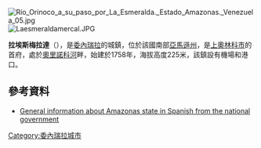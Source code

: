 [[Image:Río_Orinoco_a_su_paso_por_La_Esmeralda._Estado_Amazonas._Venezuela_05.jpg|thumb]]
[[Image:Laesmeraldamercal.JPG|thumb]]

{{Coord|3|10|26|N|65|32|48|W|display=title}}

'''拉埃斯梅拉達'''（{{lang-es|La Esmeralda}}），是[[委內瑞拉|委內瑞拉]]的城鎮，位於該國南部[[亞馬遜州_(委內瑞拉)|亞馬遜州]]，是[[上奧林科市|上奧林科市]]的首府，處於[[奧里諾科河|奧里諾科河]]畔，始建於1758年，海拔高度225米，該鎮設有機場和港口。

==參考資料==
* [https://web.archive.org/web/20100421163113/http://www.amazonas.gob.ve/amazonas/municipios.html General information about Amazonas state in Spanish from the national government]

{{Venezuela-geo-stub}}
[[Category:委內瑞拉城市|Category:委內瑞拉城市]]